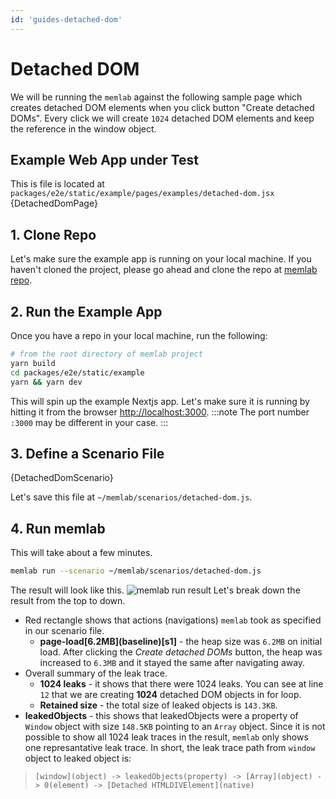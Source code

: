 ```yaml
---
id: 'guides-detached-dom'
---
```



# Detached DOM

We will be running the `memlab` against the following sample page which creates detached DOM elements when you click button "Create detached DOMs".
Every click we will create `1024` detached DOM elements and keep the reference in the window object.
## Example Web App under Test
This is file is located at `packages/e2e/static/example/pages/examples/detached-dom.jsx`
<CodeBlock showLineNumbers language="jsx">{DetachedDomPage}</CodeBlock>

## 1. Clone Repo

Let's make sure the example app is running on your local machine. If you haven't cloned the project, please go ahead and clone the repo at [memlab repo](https://github.com/facebookincubator/memlab).

## 2. Run the Example App
Once you have a repo in your local machine, run the following:

```bash
# from the root directory of memlab project
yarn build
cd packages/e2e/static/example
yarn && yarn dev
```

This will spin up the example Nextjs app. Let's make sure it is running by hitting it from the browser [http://localhost:3000](http://localhost:3000).
:::note
The port number `:3000` may be different in your case.
:::
## 3. Define a Scenario File
<CodeBlock language="jsx">{DetachedDomScenario}</CodeBlock>

Let's save this file at `~/memlab/scenarios/detached-dom.js`.

## 4. Run memlab
This will take about a few minutes.
```bash
memlab run --scenario ~/memlab/scenarios/detached-dom.js
```

The result will look like this.
![memlab run result](./memlab-result.png)
Let's break down the result from the top to down.
- Red rectangle shows that actions (navigations) `memlab` took as specified in our scenario file.
    - **page-load\[6.2MB\]\(baseline\)[s1]** - the heap size was `6.2MB` on initial load. After clicking the *Create detached DOMs* button, the heap was increased to `6.3MB` and it stayed the same after navigating away.
- Overall summary of the leak trace.
    - **1024 leaks** - it shows that there were 1024 leaks. You can see at line `12` that we are creating **1024** detached DOM objects in for loop.
    - **Retained size** - the total size of leaked objects is `143.3KB`.
- **leakedObjects** - this shows that leakedObjects were a property of `Window` object with size `148.5KB` pointing to an `Array` object. Since it is not possible to show all 1024 leak traces in the result, `memlab` only shows one represantative leak trace.
In short, the leak trace path from `window` object to leaked object is:
> ```[window](object) -> leakedObjects(property) -> [Array](object) -> 0(element) -> [Detached HTMLDIVElement](native)```
